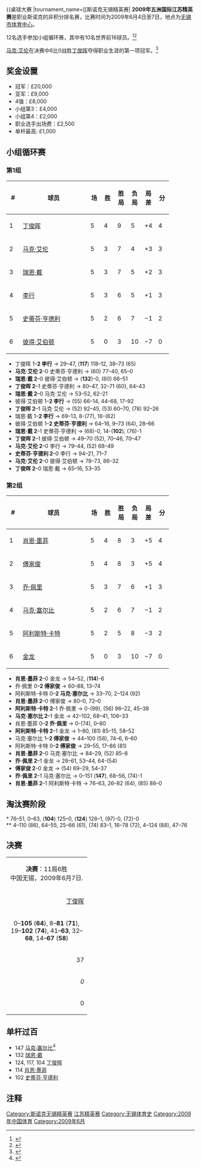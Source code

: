 {{noteTA
|G1=Snooker
}}
{{桌球大赛
|tournament_name=[[斯诺克无锡精英赛|{{Nowrap]]
|dates=2009年6月4日-7日
|venue=[[无锡市体育中心|无锡市体育中心]]
|location=[[无锡|无锡]]
|country={{PRC}}
|organisation=[[世界台联|世界台联]]
|format=非积分排名赛
|Total prize fund=n/a
|winners_share=£20,000
|highest_break=147
|winner={{flagicon|NIR}} [[马克·艾伦|马克·艾伦]]
|runner_up={{flagicon|CHN}} [[丁俊晖|丁俊晖]]
|score=6–0
|previous=[[2008年江苏精英赛|2008]]
|next=[[2010年无锡精英赛|2010]]}}
'''2009年五洲国际江苏精英赛'''是职业斯诺克的非积分排名赛，比赛时间为2009年6月4日至7日，地点为[[无锡市体育中心|无锡市体育中心]]。

12名选手参加小组循环赛，其中有10名世界前16球员。<ref>{{cite web |title=World Snooker News: Jiangsu Classic Draw |url=http://www.worldsnooker.com/2009_World_Snooker_Jiangsu_Classic_news-56405.htm?tid=139 |work= |archiveurl=https://www.webcitation.org/5igy4JzP5?url=http://www.worldsnooker.com/2009_World_Snooker_Jiangsu_Classic_news-56405.htm?tid=139 |archivedate=2009-08-01 |deadurl=no |accessdate=2009-07-29 }}</ref><ref>{{cite web |title=Global Snooker: Results and information |url=http://www.global-snooker.com/2009-jiangsu-snooker-classic.asp |work= |archiveurl=https://www.webcitation.org/5icdE4pbe?url=http://www.global-snooker.com/2009-jiangsu-snooker-classic.asp |archivedate=2009-07-29 |deadurl=yes |accessdate=2009-06-07 }}</ref>

[[马克·艾伦|马克·艾伦]]在决赛中6比0战胜[[丁俊晖|丁俊晖]]夺得职业生涯的第一项冠军。<ref>{{cite web|url=http://www.worldsnooker.com/2009_World_Snooker_Jiangsu_Classic_news-56414.htm?tid=139|title=Allen Soars To Jiangsu|publisher=[[World_Professional_Billiards_and_Snooker_Association|World Professional Billiards and Snooker Association]]|accessdate=17 April 2010}}</ref>

==奖金设置==

*冠军：£20,000
*亚军：£9,000
*4强：£8,000
*小组第3：£4,000
*小组第4：£2,000
*职业选手出场费：£2,500
*单杆最高: £1,000

==小组循环赛==
===第1组===

{{Col-begin}}
{{Col-2}}
{| class="wikitable" style="text-align: center;"
|-
!width=20|#
!width=165|球员
!width=20|场
!width=20|胜
!width=20|胜局
!width=20|负局
!width=20|局差
!width=20|分
|- style="background:#aaffaa;"
|1||style="text-align:left;"|{{flagicon|CHN}} [[丁俊晖|丁俊晖]]
|5||4||9||5||+4||4 
|- style="background:#aaffaa;"
|2||style="text-align:left;"|{{flagicon|NIR}} [[马克·艾伦|马克·艾伦]]
|5||3||7||4||+3||3
|- 
|3||style="text-align:left;"|{{flagicon|WAL}} [[瑞恩·戴|瑞恩·戴]]
|5||3||7||5||+2||3 
|-
|4||style="text-align:left;"|{{flagicon|CHN}} [[李行_(斯诺克)|李行]]
|5||3||6||5||+1||3 
|-
|5||style="text-align:left;"|{{flagicon|SCO}} [[史蒂芬·亨德利|史蒂芬·亨德利]]
|5||2||6||7||−1||2
|- 
|6||style="text-align:left;"|{{flagicon|ENG}} [[彼得·艾伯顿|彼得·艾伯顿]]
|5||0||3||10||−7||0
|}

{{Col-2}}


* 丁俊晖 1–'''2 李行''' → 29–47, ('''117''') 118–12, 38–73 (65) 
* '''马克·艾伦 2'''–0 史蒂芬·亨德利 → (60) 77–40, 65–0  
* '''瑞恩·戴 2'''–0 彼得·艾伯顿 → ('''132''')-0, (60) 66–51 
* '''丁俊晖 2'''–1 史蒂芬·亨德利 → 80–47, 32–71 (60), 64–43
* '''瑞恩·戴 2'''–0 马克·艾伦 → 53–52, 62–21
* 彼得·艾伯顿 1–'''2 李行''' → (55) 66–14, 44–68, 17–92 
* '''丁俊晖 2'''–1 马克·艾伦 → (52) 92–45, (53) 60–70, (78) 92–26
* 瑞恩·戴 1–'''2 李行''' → 69–13, 8-(77), 16-(62) 
* 彼得·艾伯顿 1–'''2 史蒂芬·亨德利''' → 64–16, 9–73 (64), 28–66 
* '''瑞恩·戴 2'''–1 史蒂芬·亨德利 → (68)-0, 14-('''102'''), (76)-1
* '''丁俊晖 2'''–1 彼得·艾伯顿 → 49–70 (52), 70–46, 70–47 
* '''马克·艾伦 2'''–0 李行 → 79–44, (52) 68–49 
* '''史蒂芬·亨德利 2'''–0 李行 → 94–21, 71–7
* '''马克·艾伦 2'''–0 彼得·艾伯顿 → 78–73, 86–32
* '''丁俊晖 2'''–0 瑞恩·戴 → 65–16, 53–35
{{Col-end}}

===第2组===
{{Col-begin}}
{{Col-2}}
{| class="wikitable" style="text-align: center;"
|-
!width=20|#
!width=165|球员
!width=20|场
!width=20|胜
!width=20|胜局
!width=20|负局
!width=20|局差
!width=20|分
|- style="background:#aaffaa;"
|1||style="text-align:left;"|{{flagicon|ENG}} [[肖恩·墨菲|肖恩·墨菲]]
|5||4||8||3||+5||4 
|- style="background:#aaffaa;"
|2||style="text-align:left;"|{{flagicon|HKG}} [[傅家俊|傅家俊]]
|5||4||8||3||+5||4 
|- 
|3||style="text-align:left;"|{{flagicon|ENG}} [[乔·佩里|乔·佩里]]
|5||3||7||6||+1||3 
|-
|4||style="text-align:left;"|{{flagicon|ENG}} [[马克·塞尔比|马克·塞尔比]]
|5||2||6||7||−1||2 
|-
|5||style="text-align:left;"|{{flagicon|ENG}} [[阿利斯特·卡特|阿利斯特·卡特]]
|5||2||5||8||−3||2 
|- 
|6||style="text-align:left;"|{{flagicon|CHN}} [[金龙|金龙]]
|5||0||3||10||−7||0
|}
{{Col-2}}

* '''肖恩·墨菲 2'''–0 金龙 → 54–52, ('''114''')-6 
* 乔·佩里 0–'''2 傅家俊''' → 60–88, 13–74 
* 阿利斯特·卡特 0–'''2 马克·塞尔比''' → 33–70, 2–124 (92) 
* '''肖恩·墨菲 2'''–0 傅家俊 → 80–0, 72–0
* '''阿利斯特·卡特 2'''–1 乔·佩里 → 0-(99), (56) 96–22, 45–38
* '''马克·塞尔比 2'''–1 金龙 → 42–102, 68–41, 106–33
* 肖恩·墨菲 0–'''2 乔·佩里''' → 0-(74), 0–80
* '''阿利斯特·卡特 2'''–1 金龙 → 1–80, (81) 85–15, 58–52 
* 马克·塞尔比 1–'''2 傅家俊''' → 44–100 (58), 74–6, 6–60 
* 阿利斯特·卡特 0–'''2 傅家俊''' → 29–55, 17–86 (81)
* '''肖恩·墨菲 2'''–0 马克·塞尔比 → 84–29, (52) 85–8
* '''乔·佩里 2'''–1 金龙 → 28–61, 53–44, 64-(54)
* '''傅家俊 2'''–0 金龙 → (54) 69–29, 54–37
* '''乔·佩里 2'''–1 马克·塞尔比 → 0–151 ('''147'''), 68–56, (74)-1
* '''肖恩·墨菲 2'''–1 阿利斯特·卡特 → 76–63, 26–82 (64), (85) 86–0
{{Col-end}}

==淘汰赛阶段==

{{4TeamBracket | RD1=半决赛<br/>9局5胜
| RD2=决赛<br/>11局6胜

| RD1-seed1={{flagicon|CHN}} 
| RD1-team1='''[[丁俊晖|丁俊晖]]'''<nowiki>*</nowiki>
| RD1-score1='''5'''
| RD1-seed2={{flagicon|HKG}}
| RD1-team2=[[傅家俊|傅家俊]] 
| RD1-score2=1
| RD1-seed3={{flagicon|ENG}} 
| RD1-team3=[[肖恩·墨菲|肖恩·墨菲]] 
| RD1-score3=2
| RD1-seed4={{flagicon|NIR}}
| RD1-team4='''[[马克·艾伦|马克·艾伦]]'''<nowiki>**</nowiki> 
| RD1-score4='''5'''

| RD2-seed1={{flagicon|CHN}} 
| RD2-team1=[[丁俊晖|丁俊晖]]
| RD2-score1=0
| RD2-seed2={{flagicon|NIR}} 
| RD2-team2='''[[马克·艾伦|马克·艾伦]]'''
| RD2-score2='''6'''
}}

<nowiki>*</nowiki> 76–51, 0–63, ('''104''') 125–0, ('''124''') 128–1, (97)-0, (72)-0 <br/>
<nowiki>**</nowiki> 4–110 (86), 64–55, 25–66 (61), (74) 83–1, 16–78 (72), 4–124 (88), 47–76

==决赛==

{| class="wikitable" style="font-size: 90%; margin: 1em auto 1em auto;"
|-
| colspan="3" align="center" bgcolor="#ffd700" | '''决赛'''：11局6胜<br />中国无锡，2009年6月7日.
|-
| width="200" align="right" | [[丁俊晖|丁俊晖]]<br />{{CHN}}
| width="100" align="center" | 0–'''6'''
| width="200" | '''[[马克·艾伦|马克·艾伦]]'''<br />{{NIR}}
|-
| colspan="3" align="center" style="font-size: 100%" | 0–'''105''' ('''64'''), 8–'''81''' ('''71'''), 19–'''102''' ('''74'''), 41–'''63''', 32–'''68''', 14–'''67''' ('''58''')
|-
| align="right" | 37
| align="center" | 单杆最高
| align="left" | '''74'''
|-
| align="right" | ''0''
| align="center" | 单杆过百
| align="left" | ''0''
|-
| align="right" | 0
| align="center" | 单杆50+
| align="left" | '''4'''
|}

==单杆过百==

*  147 [[马克·塞尔比|马克·塞尔比]]<ref>{{cite web|url=http://www.worldsnooker.com/2009_World_Snooker_Jiangsu_Classic_news-56413.htm?tid=139|title=Selby Joins Maximum Club|publisher=[[World_Professional_Billiards_and_Snooker_Association|World Professional Billiards and Snooker Association]]|accessdate=17 April 2010}}</ref>
* 132 [[瑞恩·戴|瑞恩·戴]]
* 124, 117, 104 [[丁俊晖|丁俊晖]]
* 114 [[肖恩·墨菲|肖恩·墨菲]]
* 102 [[史蒂芬·亨德利|史蒂芬·亨德利]]

==注释==
{{reflist}}

{{Snooker season 2009/2010}}
{{Wuxi Classic}}

[[Category:斯诺克无锡精英赛|Category:斯诺克无锡精英赛]]
[[Category:2009年斯诺克|江苏精英赛]]
[[Category:无锡体育史|Category:无锡体育史]]
[[Category:2009年中国体育|Category:2009年中国体育]]
[[Category:2009年6月|Category:2009年6月]]